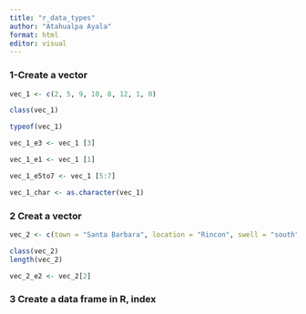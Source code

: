```yaml
---
title: "r_data_types"
author: "Atahualpa Ayala"
format: html
editor: visual
---
```


### 1-Create a vector

```r
vec_1 <- c(2, 5, 9, 10, 8, 12, 1, 0)

class(vec_1)

typeof(vec_1)

vec_1_e3 <- vec_1 [3]

vec_1_e1 <- vec_1 [1]

vec_1_e5to7 <- vec_1 [5:7] 

vec_1_char <- as.character(vec_1)


```

### 2 Creat a vector

```r
vec_2 <- c(town = "Santa Barbara", location = "Rincon", swell = "south")

class(vec_2)
length(vec_2)

vec_2_e2 <- vec_2[2]
```

### 3 Create a data frame in R, index

```r

```
